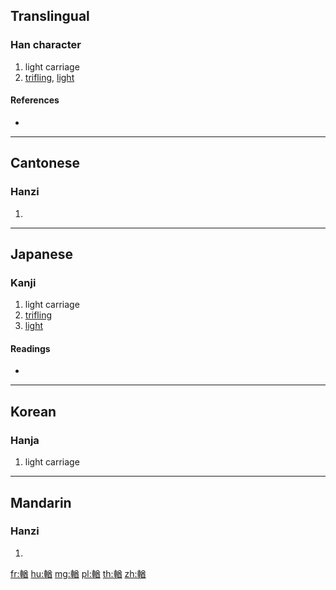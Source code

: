 {{character info/new}}
==Translingual==

===Han character===
{{Han char|rn=159|rad=車|as=09|sn=16|four=58061|canj=JJTCW}}

# light carriage
# [[trifling]], [[light]]

====References====
* {{Han ref|kx=1246.210|dkj=38436|dj=1723.290|hdz=53547.060|uh=8F36|ud=36662|bh=EBC9|bd=60361}}

----

==Cantonese==

===Hanzi===
{{yue-hanzi|jyut=|y=yau4}}

# {{defn|lang=yue|sort=車09}}

----

==Japanese==

===Kanji===
{{ja-kanji|grade=|rs=車09}}

# light carriage
# [[trifling]]
# [[light]]

====Readings====
* {{ja-readings|on=[[ゆう]] (yū), [[ゆ]] (yu)|kun=[[かるい]] (karui)|nanori=}}

----

==Korean==

===Hanja===
{{ko-hanja|hangeul=유|rv=yu|mr=yu}}

# light carriage

----

==Mandarin==

===Hanzi===
{{cmn-hanzi|pin=[[yóu]] ([[you2]])|wg=yu<sup>2</sup>}}

# {{defn|lang=cmn|sort=車09}}

[[fr:輶]]
[[hu:輶]]
[[mg:輶]]
[[pl:輶]]
[[th:輶]]
[[zh:輶]]